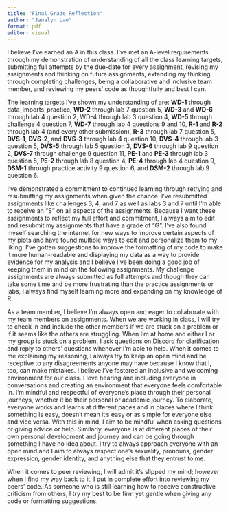 ```yaml
---
title: "Final Grade Reflection"
author: "Janalyn Lao"
format: pdf
editor: visual
---
```


I believe I've earned an A in this class. I've met an A-level requirements through my demonstration of understanding of all the class learning targets, submitting full attempts by the due-date for every assignment, revising my assignments and thinking on future assignments, extending my thinking through completing challenges, being a collaborative and inclusive team member, and reviewing my peers' code as thoughtfully and best I can.

The learning targets I've shown my understanding of are: **WD-1** through data_imports_practice, **WD-2** through lab 7 question 5, **WD-3** and **WD-6** through lab 4 question 2, WD-4 through lab 3 question 4, **WD-5** through challenge 4 question 7, **WD-7** through lab 4 questions 9 and 10, **R-1** and **R-2** through lab 4 (and every other submission), **R-3** through lab 7 question 5, **DVS-1**, **DVS-2**, and **DVS-3** through lab 4 question 10, **DVS-4** through lab 3 question 5, **DVS-5** through lab 5 question 3, **DVS-6** through lab 9 question 2, **DVS-7** through challenge 9 question 11, **PE-1** and **PE-3** through lab 3 question 5, **PE-2** through lab 8 question 4, **PE-4** through lab 4 question 9, **DSM-1** through practice activity 9 question 6, and **DSM-2** through lab 9 question 6.

I've demonstrated a commitment to continued learning through retrying and resubmitting my assignments when given the chance. I've resubmitted assignments like challenges 3, 4, and 7 as well as labs 3 and 7 until I'm able to receive an "S" on all aspects of the assignments. Because I want these assignments to reflect my full effort and commitment, I always aim to edit and resubmit my assignments that have a grade of "G". I've also found myself searching the internet for new ways to improve certain aspects of my plots and have found multiple ways to edit and personalize them to my liking. I've gotten suggestions to improve the formatting of my code to make it more human-readable and displaying my data as a way to provide evidence for my analysis and I believe I've been doing a good job of keeping them in mind on the following assignments. My challenge assignments are always submitted as full attempts and though they can take some time and be more frustrating than the practice assignments or labs, I always find myself learning more and expanding on my knowledge of R. 

As a team member, I believe I'm always open and eager to collaborate with my team members on assignments. When we are working in class, I will try to check in and include the other members if we are stuck on a problem or if it seems like the others are struggling. When I'm at home and either I or my group is stuck on a problem, I ask questions on Discord for clarification and reply to others' questions whenever I'm able to help. When it comes to me explaining my reasoning, I always try to keep an open mind and be receptive to any disagreements anyone may have because I know that I, too, can make mistakes. I believe I've fostered an inclusive and welcoming environment for our class. I love hearing and including everyone in conversations and creating an environment that everyone feels comfortable in. I'm mindful and respectful of everyone's place through their personal journeys, whether it be their personal or academic journey. To elaborate, everyone works and learns at different paces and in places where I think something is easy, doesn't mean it's easy or as simple for everyone else and vice versa. With this in mind, I aim to be mindful when asking questions or giving advice or help. Similarly, everyone is at different places of their own personal development and journey and can be going through something I have no idea about. I try to always approach everyone with an open mind and I aim to always respect one's sexuality, pronouns, gender expression, gender identity, and anything else that they entrust to me.

When it comes to peer reviewing, I will admit it's slipped my mind; however when I find my way back to it, I put in complete effort into reviewing my peers' code. As someone who is still learning how to receive constructive criticism from others, I try my best to be firm yet gentle when giving any code or formatting suggestions.
